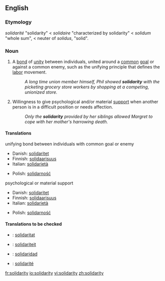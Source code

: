 {{see|Solidarity}} <!-- movement in Poland -->
==English==

===Etymology===
{{Fr.}} ''solidarité'' "solidarity" < ''solidaire'' "characterized by solidarity" < {{L.}} ''solidum'' "whole sum", < neuter of ''solidus'', "solid".

===Noun===
{{en-noun|-}}

# A [[bond]] of [[unity]] between individuals, united around a [[common]] [[goal]] or against a common enemy, such as the unifying principle that defines the [[labor]] movement.
#:''A long time union member himself, Phil showed '''solidarity''' with the picketing grocery store workers by shopping at a competing, unionized store.''
# Willingness to give psychological and/or material [[support]] when another person is in a difficult position or needs affection.
#:''Only the '''solidarity''' provided by her siblings allowed Margret to cope with her mother's harrowing death.''

====Translations====
;unifying bond between individuals with common goal or enemy
{{top}}
*Danish: [[solidaritet]]
*Finnish: [[solidaarisuus]]
*Italian: [[solidarietà]] {{f}}
{{mid}}
*Polish: [[solidarność]] {{f}}
{{bottom}}

;psychological or material support
{{top}}
*Danish: [[solidaritet]]
*Finnish: [[solidaarisuus]]
*Italian: [[solidarietà]] {{f}}
{{mid}}
*Polish: [[solidarność]] {{f}}
{{bottom}}

====Translations to be checked====
{{checktrans}}
{{top}}
*{{ttbc|Catalan}}: [[solidaritat]]
*{{ttbc|Dutch}}: [[solidariteit]]
{{mid}}
*{{ttbc|Spanish}}: [[solidaridad]]
*{{ttbc|French}}: [[solidarité]]
{{bottom}}

[[fr:solidarity]]
[[io:solidarity]]
[[vi:solidarity]]
[[zh:solidarity]]
